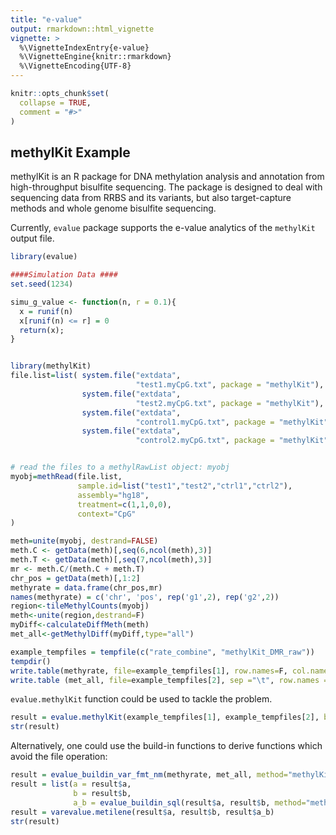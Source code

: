 ```yaml
---
title: "e-value"
output: rmarkdown::html_vignette
vignette: >
  %\VignetteIndexEntry{e-value}
  %\VignetteEngine{knitr::rmarkdown}
  %\VignetteEncoding{UTF-8}
---
```


```r
knitr::opts_chunk$set(
  collapse = TRUE,
  comment = "#>"
)
```

## methylKit Example

methylKit is an R package for DNA methylation analysis and annotation from high-throughput bisulfite sequencing. The package is designed to deal with sequencing data from RRBS and its variants, but also target-capture methods and whole genome bisulfite sequencing.

Currently, `evalue` package supports the e-value analytics of the `methylKit` output file.

```r
library(evalue)

####Simulation Data ####
set.seed(1234)

simu_g_value <- function(n, r = 0.1){
  x = runif(n)
  x[runif(n) <= r] = 0
  return(x);
}


library(methylKit)
file.list=list( system.file("extdata", 
                            "test1.myCpG.txt", package = "methylKit"),
                system.file("extdata",
                            "test2.myCpG.txt", package = "methylKit"),
                system.file("extdata", 
                            "control1.myCpG.txt", package = "methylKit"),
                system.file("extdata", 
                            "control2.myCpG.txt", package = "methylKit") )


# read the files to a methylRawList object: myobj
myobj=methRead(file.list,
               sample.id=list("test1","test2","ctrl1","ctrl2"),
               assembly="hg18",
               treatment=c(1,1,0,0),
               context="CpG"
)

meth=unite(myobj, destrand=FALSE)
meth.C <- getData(meth)[,seq(6,ncol(meth),3)]
meth.T <- getData(meth)[,seq(7,ncol(meth),3)]
mr <- meth.C/(meth.C + meth.T)
chr_pos = getData(meth)[,1:2]
methyrate = data.frame(chr_pos,mr)
names(methyrate) = c('chr', 'pos', rep('g1',2), rep('g2',2))
region<-tileMethylCounts(myobj)
meth<-unite(region,destrand=F)
myDiff<-calculateDiffMeth(meth)
met_all<-getMethylDiff(myDiff,type="all")

example_tempfiles = tempfile(c("rate_combine", "methylKit_DMR_raw"))
tempdir()
write.table(methyrate, file=example_tempfiles[1], row.names=F, col.names=T, quote=F, sep='\t')
write.table (met_all, file=example_tempfiles[2], sep ="\t", row.names =F, col.names =T, quote =F)
```

`evalue.methylKit` function could be used to tackle the problem.

```r
result = evalue.methylKit(example_tempfiles[1], example_tempfiles[2], bheader = T)
str(result)
```

Alternatively, one could use the build-in functions to derive functions which avoid the file operation:

```r
result = evalue_buildin_var_fmt_nm(methyrate, met_all, method="methylKit")
result = list(a = result$a, 
              b = result$b, 
              a_b = evalue_buildin_sql(result$a, result$b, method="methylKit"))
result = varevalue.metilene(result$a, result$b, result$a_b)
str(result)
```



